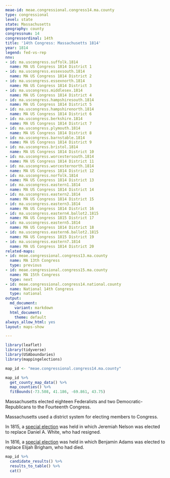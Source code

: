 ```yaml
---
meae-id: meae.congressional.congress14.ma.county
type: congressional
level: state
state: Massachusetts
geography: county
congressnum: 14
congressordinal: 14th
title: '14th Congress: Massachusetts 1814'
year: 1814
legend: fed-vs-rep
nnv:
- id: ma.uscongress.suffolk.1814
  name: MA US Congress 1814 District 1
- id: ma.uscongress.essexsouth.1814
  name: MA US Congress 1814 District 2
- id: ma.uscongress.essexnorth.1814
  name: MA US Congress 1814 District 3
- id: ma.uscongress.middlesex.1814
  name: MA US Congress 1814 District 4
- id: ma.uscongress.hampshiresouth.1814
  name: MA US Congress 1814 District 5
- id: ma.uscongress.hampshirenorth.1814
  name: MA US Congress 1814 District 6
- id: ma.uscongress.berkshire.1814
  name: MA US Congress 1814 District 7
- id: ma.uscongress.plymouth.1814
  name: MA US Congress 1814 District 8
- id: ma.uscongress.barnstable.1814
  name: MA US Congress 1814 District 9
- id: ma.uscongress.bristol.1814
  name: MA US Congress 1814 District 10
- id: ma.uscongress.worcestersouth.1814
  name: MA US Congress 1814 District 11
- id: ma.uscongress.worcesternorth.1814
  name: MA US Congress 1814 District 12
- id: ma.uscongress.norfolk.1814
  name: MA US Congress 1814 District 13
- id: ma.uscongress.eastern1.1814
  name: MA US Congress 1814 District 14
- id: ma.uscongress.eastern2.1814
  name: MA US Congress 1814 District 15
- id: ma.uscongress.eastern3.1814
  name: MA US Congress 1814 District 16
- id: ma.uscongress.eastern4.ballot2.1815
  name: MA US Congress 1815 District 17
- id: ma.uscongress.eastern5.1814
  name: MA US Congress 1814 District 18
- id: ma.uscongress.eastern6.ballot2.1815
  name: MA US Congress 1815 District 19
- id: ma.uscongress.eastern7.1814
  name: MA US Congress 1814 District 20
related-maps:
- id: meae.congressional.congress13.ma.county
  name: MA 13th Congress
  type: previous
- id: meae.congressional.congress15.ma.county
  name: MA 15th Congress
  type: next
- id: meae.congressional.congress14.national.county
  name: National 14th Congress
  type: national
output:
  md_document:
    variant: markdown
  html_document:
    theme: default
always_allow_html: yes
layout: maps-show

---
```


```r
library(leaflet)
library(tidyverse)
library(USAboundaries)
library(mappingelections)

map_id <- "meae.congressional.congress14.ma.county"
```

<div class="map">

```r
map_id %>%
  get_county_map_data() %>%
  map_counties() %>% 
  fitBounds(-73.508, 41.186, -69.861, 43.75)
```

</div>

Massachusetts elected eighteen Federalists and two Democratic-Republicans to the Fourteenth Congress.

Massachusetts used a district system for electing members to Congress. 

In 1815, a [special election](https://elections.lib.tufts.edu/catalog/tufts:ma.uscongress.essexnorth.special.1815) was held in which Jeremiah Nelson was elected to replace Daniel A. White, who had resigned. 

In 1816, a [special election](https://elections.lib.tufts.edu/catalog/tufts:ma.uscongress.worcestersouth.special.1816) was held in which Benjamin Adams was elected to replace Elijah Brigham, who had died.

<div class="results-table">

```r
map_id %>%
  candidate_results() %>%
  results_to_table() %>%
  cat()
```

</div>
